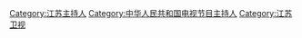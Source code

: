 [[Category:江苏主持人|Category:江苏主持人]]
[[Category:中华人民共和国电视节目主持人|Category:中华人民共和国电视节目主持人]]
[[Category:江苏卫视|Category:江苏卫视]]